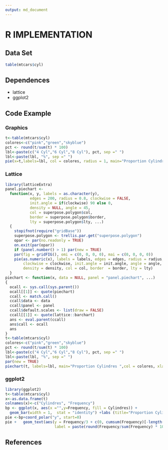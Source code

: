 ```yaml
---
output: md_document
---
```


# R IMPLEMENTATION


## Data Set

```r
table(mtcars$cyl)

```


## Dependences

* lattice
* ggplot2


## Code Example


### Graphics

```r
t<-table(mtcars$cyl)
colores<-c("pink","green","skyblue")
pct <- round(t/sum(t) * 100)
lbl<-paste(c("4 Cyl","6 Cyl","8 Cyl"), pct, sep =" ")
lbl<-paste(lbl, "%", sep =" ")
pie(x=t,labels=lbl, col = colores, radius = 1, main="Proportion Cylindres in a Car Distribution", cex=1)
```


### Lattice

```r
library(latticeExtra)
panel.piechart <-
  function(x, y, labels = as.character(y),
           edges = 200, radius = 0.8, clockwise = FALSE,
           init.angle = if(clockwise) 90 else 0,
           density = NULL, angle = 45, 
           col = superpose.polygon$col,
           border = superpose.polygon$border,
           lty = superpose.polygon$lty, ...)
  {
    stopifnot(require("gridBase"))
    superpose.polygon <- trellis.par.get("superpose.polygon")
    opar <- par(no.readonly = TRUE)
    on.exit(par(opar))
    if (panel.number() > 1) par(new = TRUE)
    par(fig = gridFIG(), omi = c(0, 0, 0, 0), mai = c(0, 0, 0, 0))
    pie(as.numeric(x), labels = labels, edges = edges, radius = radius,
        clockwise = clockwise, init.angle = init.angle, angle = angle,
        density = density, col = col, border  = border, lty = lty)
  }
piechart <- function(x, data = NULL, panel = "panel.piechart", ...)
{
  ocall <- sys.call(sys.parent())
  ocall[[1]] <- quote(piechart)
  ccall <- match.call()
  ccall$data <- data
  ccall$panel <- panel
  ccall$default.scales <- list(draw = FALSE)
  ccall[[1]] <- quote(lattice::barchart)
  ans <- eval.parent(ccall)
  ans$call <- ocall
  ans
}
t<-table(mtcars$cyl)
colores<-c("pink","green","skyblue")
pct <- round(t/sum(t) * 100)
lbl<-paste(c("4 Cyl","6 Cyl","8 Cyl"), pct, sep =" ")
lbl<-paste(lbl, "%", sep =" ")
par(new = TRUE)
piechart(t, labels=lbl, main="Proportion Cylindres ",col = colores, xlab="")
```


### ggplot2

```r
library(ggplot2)
t<-table(mtcars$cyl)
x<-as.data.frame(t)
colnames(x)<-c("Cylindres", "Frequency")
bp <- ggplot(x, aes(x ="",y=Frequency, fill = Cylindres)) +
  geom_bar(width = 1,  stat = "identity") +labs (title="Proportion Cylindres in a Car Distribution")
pie <-bp+coord_polar("y", start=0)
pie +   geom_text(aes(y = Frequency/3 + c(0, cumsum(Frequency)[-length(Frequency)]), 
                      label = paste(round(Frequency/sum(Frequency) * 100), " %")), size=5)

```


## References
